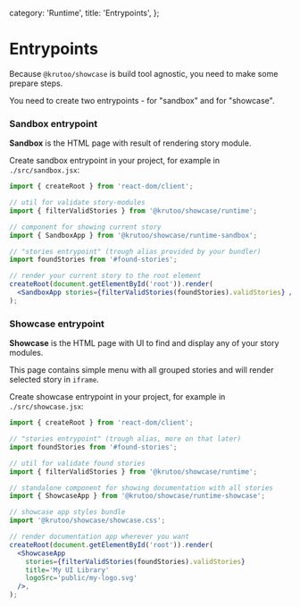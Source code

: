   category: 'Runtime',
  title: 'Entrypoints',
};

# Entrypoints

Because `@krutoo/showcase` is build tool agnostic, you need to make some prepare steps.

You need to create two entrypoints - for "sandbox" and for "showcase".

### Sandbox entrypoint

**Sandbox** is the HTML page with result of rendering story module.

Create sandbox entrypoint in your project, for example in `./src/sandbox.jsx`:

```jsx
import { createRoot } from 'react-dom/client';

// util for validate story-modules
import { filterValidStories } from '@krutoo/showcase/runtime';

// component for showing current story
import { SandboxApp } from '@krutoo/showcase/runtime-sandbox';

// "stories entrypoint" (trough alias provided by your bundler)
import foundStories from '#found-stories';

// render your current story to the root element
createRoot(document.getElementById('root')).render(
  <SandboxApp stories={filterValidStories(foundStories).validStories} />,
);
```

### Showcase entrypoint

**Showcase** is the HTML page with UI to find and display any of your story modules.

This page contains simple menu with all grouped stories and will render selected story in `iframe`.

Create showcase entrypoint in your project, for example in `./src/showcase.jsx`:

```jsx
import { createRoot } from 'react-dom/client';

// "stories entrypoint" (trough alias, more on that later)
import foundStories from '#found-stories';

// util for validate found stories
import { filterValidStories } from '@krutoo/showcase/runtime';

// standalone component for showing documentation with all stories
import { ShowcaseApp } from '@krutoo/showcase/runtime-showcase';

// showcase app styles bundle
import '@krutoo/showcase/showcase.css';

// render documentation app wherever you want
createRoot(document.getElementById('root')).render(
  <ShowcaseApp
    stories={filterValidStories(foundStories).validStories}
    title='My UI Library'
    logoSrc='public/my-logo.svg'
  />,
);
```
